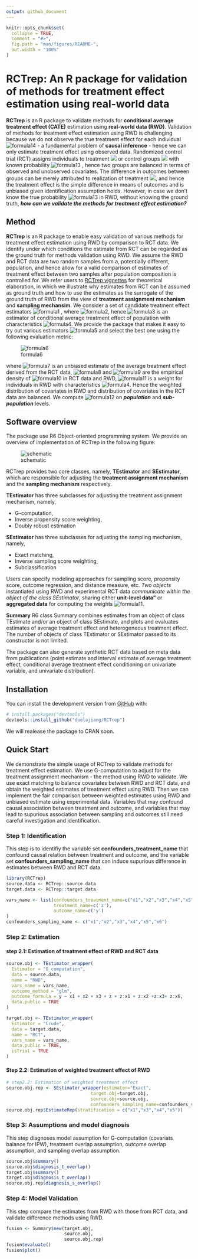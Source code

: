 ```yaml
---
output: github_document
---
```


<!-- README.md is generated from README.Rmd. Please edit that file -->

```r
knitr::opts_chunk$set(
  collapse = TRUE,
  comment = "#>",
  fig.path = "man/figures/README-",
  out.width = "100%"
)
```
# RCTrep: An R package for validation of methods for treatment effect estimation using real-world data

<!-- badges: start -->
**RCTrep** is an R package to validate methods for **conditional average treatment effect (CATE)** estimation using **real-world data (RWD)**. Validation of methods for treatment effect estimation using RWD is challenging because we do not observe the true treatment effect for each individual ![formula14](man/figures/CodeCogsEqn14.svg) - a fundamental problem of **causal inference** - hence we can only estimate treatment effect using observed data. Randomized control trial (RCT) assigns individuals to treatment <img src="https://latex.codecogs.com/svg.image?Z=1" /> or control groups <img src="https://latex.codecogs.com/svg.image?Z=0"> with known probability ![formula13](man/figures/CodeCogsEqn13.svg)
, hence two groups are balanced in terms of observed and unobserved covariates. The difference in outcomes between groups can be merely attributed to realization of treatment <img src="https://latex.codecogs.com/svg.image?Z">, and hence the treatment effect is the simple difference in means of outcomes and is unbiased given identification assumption holds. However, in case we don't know the true probability ![formula13](man/figures/CodeCogsEqn13.svg) in RWD, without knowing the ground truth, _**how can we validate the methods for treatment effect estimation?**_

## Method
**RCTrep** is an R package to enable easy validation of various methods for treatment effect estimation using RWD by comparison to RCT data. We identify under which conditions the estimate from RCT can be regarded as the ground truth for methods validation using RWD. We assume the RWD and RCT data  are two random samples from a, potentially different, population, and hence allow for a valid comparison of estimates of treatment effect between two samples after population composition is controlled for. We refer users to [RCTrep vignettes][JSS] for theoretical elaboration, in which we illustrate why estimates from RCT can be assumed as ground truth and how to use the estimates as the surrogate of the ground truth of RWD from the view of **treatment assignment mechanism** and **sampling mechansim**. We consider a set of candidate treatment effect estimators ![formula1](man/figures/CodeCogsEqn1.svg) , where ![formula2](man/figures/CodeCogsEqn2.svg), hence ![formula3](man/figures/CodeCogsEqn3.svg) is an estimator of conditional average treatment effect of population with characteristics ![formula4](man/figures/CodeCogsEqn4.svg). We provide the package that makes it easy to try out various estimators ![formula5](man/figures/CodeCogsEqn5.svg) and select the best one using the following evaluation metric:

![formula6](man/figures/CodeCogsEqn6.svg)

where ![formula7](man/figures/CodeCogsEqn7.svg) is an unbiased estimate of the average treatment effect derived from the RCT data, ![formula8](man/figures/CodeCogsEqn8.svg) and  ![formula9](man/figures/CodeCogsEqn9.svg) are the empirical density of ![formula10](man/figures/CodeCogsEqn10.svg) in RCT data and RWD, ![formula11](man/figures/CodeCogsEqn11.svg) is a weight for individuals in RWD with characteristics ![formula4](man/figures/CodeCogsEqn4.svg).  Hence the weighted distribution of covariates in RWD and distribution of covariates in the RCT data are balanced. We compute ![formula12](man/figures/CodeCogsEqn12.svg) on _**population**_ and _**sub-population**_ levels. 

## Software overview
The package use R6 Object-oriented programming system. We provide an overview of implementation of RCTrep in the following figure:

![schematic](man/figures/README-structure.png)

RCTrep provides two core classes, namely, **TEstimator** and **SEstimator**, which are responsible for adjusting the **treatment assignment mechanism** and the **sampling mechanism** respectively. 

**TEstimator** has three subclasses for adjusting the treatment assignment mechanism, namely,

* G-computation, 
* Inverse propensity score weighting, 
* Doubly robust estimation 

**SEstimator** has three subclasses for adjusting the sampling mechanism, namely, 

* Exact matching, 
* Inverse sampling score weighting, 
* Subclassification

Users can specify modeling approaches for sampling score, propensity score, outcome regression, and distance measure, etc. _Two objects_ instantiated using RWD and experimental RCT data _communicate within the object of the class SEstimator_, sharing either **unit-level data"** or **aggregated data** for computing the weights ![formula11](man/figures/CodeCogsEqn11.svg). 

**Summary** R6 class Summary combines estimates from an object of class TEstimate and/or an object of class SEstimate, and plots and evaluates estimates of average treatment effect and heterogeneous treatment effect. The number of objects of class TEstimator or SEstimator passed to its constructor is not limited. 

The package can also generate synthetic RCT data based on meta data from publications (point estimate and interval estimate of average treatment effect, conditional average treatment effect conditioning on univariate variable, and univariate distribution). 

## Installation

<!-- You can install the released version of RCTrep from [CRAN](https://CRAN.R-project.org) with: -->

<!-- ``` r -->
<!-- install.packages("RCTrep") -->
<!-- ``` -->

You can install the development version from [GitHub](https://github.com/) with:

``` r
# install.packages("devtools")
devtools::install_github("duolajiang/RCTrep")
```

We will realease the package to CRAN soon. 

## Quick Start
We demonstrate the simple usage of RCTrep to validate methods for treatment effect estimation. We use G-computation to adjust for the treatment assignment mechanism - the method using RWD to validate.  We use exact matching to balance covariates between RWD and RCT data, and obtain the weighted estimates of treatment effect using RWD. Then we can implement the fair comparison between weighted estimates using RWD and unbiased estimate using experimental data. Variables that may confound causal association between treatment and outcome, and variables that may lead to supurious association between sampling and outcomes still need careful investigation and identification. 

### Step 1: Identification
This step is to identifiy the variable set **confounders_treatment_name** that confound causal relation between treatment and outcome, and the variable set **confounders_sampling_name** that can induce supurious difference in estimates between RWD and RCT data. 
```r
library(RCTrep)
source.data <- RCTrep::source.data
target.data <- RCTrep::target.data

vars_name <- list(confounders_treatment_name=c("x1","x2","x3","x4","x5","x6"),
                  treatment_name=c('z'),
                  outcome_name=c('y')
)
confounders_sampling_name <- c("x1","x2","x3","x4","x5","x6")
```

### Step 2: Estimation
#### step 2.1: Estimation of treatment effect of RWD and RCT data
```r
source.obj <- TEstimator_wrapper(
  Estimator = "G_computation",
  data = source.data,
  name = "RWD",
  vars_name = vars_name,
  outcome_method = "glm",
  outcome_formula = y ~ x1 + x2 + x3 + z + z:x1 + z:x2 +z:x3+ z:x6,
  data.public = TRUE
)

target.obj <- TEstimator_wrapper(
  Estimator = "Crude",
  data = target.data,
  name = "RCT",
  vars_name = vars_name,
  data.public = TRUE,
  isTrial = TRUE
)
```

#### Step 2.2: Estimation of weighted treatment effect of RWD
```r
# step2.2: Estimation of weighted treatment effect
source.obj.rep <- SEstimator_wrapper(estimator="Exact",
                                target.obj=target.obj,
                                source.obj=source.obj,
                                confounders_sampling_name=confounders_sampling_name)
source.obj.rep$EstimateRep(stratification = c("x1","x3","x4","x5"))

```

### Step 3: Assumptions and model diagnosis
This step diagnoses model assumption for G-computation (covariats balance for IPW), treatment overlap assumption, outcome overlap assumption, and sampling overlap assumption.
```r
source.obj$summary()
source.obj$diagnosis_t_overlap()
target.obj$summary()
target.obj$diagnosis_t_overlap()
source.obj.rep$diagnosis_s_overlap()
```

### Step 4: Model Validation
This step compare the estimates from RWD with those from RCT data, and validate difference methods using RWD.
```r
fusion <- Summary$new(target.obj,
                      source.obj,
                      source.obj.rep)
fusion$evaluate()
fusion$plot()
```

[JSS]: https://github.com/duolajiang/RCTrep/blob/master/vignettes/RCTrep%20vignettes.pdf "RCTrep: A R package for evaluation of methods for treatment effect estimation using real world data"

